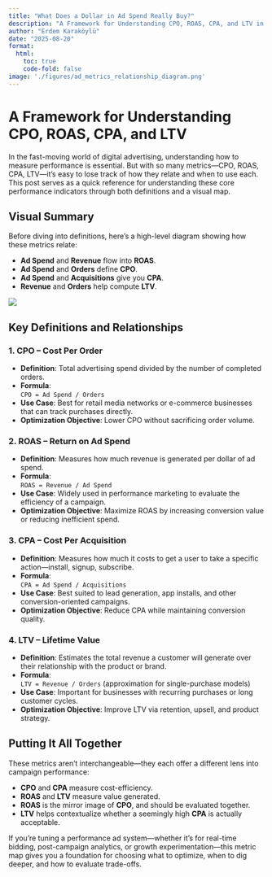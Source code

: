 ```yaml
---
title: "What Does a Dollar in Ad Spend Really Buy?"
description: "A Framework for Understanding CPO, ROAS, CPA, and LTV in Performance Marketing"
author: "Erdem Karaköylü"
date: "2025-08-20"
format:
  html:
    toc: true
    code-fold: false
image: './figures/ad_metrics_relationship_diagram.png'
---
```


# A Framework for Understanding CPO, ROAS, CPA, and LTV

In the fast-moving world of digital advertising, understanding how to measure performance is essential. But with so many metrics—CPO, ROAS, CPA, LTV—it’s easy to lose track of how they relate and when to use each. This post serves as a quick reference for understanding these core performance indicators through both definitions and a visual map.

## Visual Summary

Before diving into definitions, here's a high-level diagram showing how these metrics relate:

- **Ad Spend** and **Revenue** flow into **ROAS**.
- **Ad Spend** and **Orders** define **CPO**.
- **Ad Spend** and **Acquisitions** give you **CPA**.
- **Revenue** and **Orders** help compute **LTV**.

![](./figures/ad_metrics_relationship_diagram.png)

## Key Definitions and Relationships

### 1. CPO – Cost Per Order

- **Definition**: Total advertising spend divided by the number of completed orders.
- **Formula**:  
  `CPO = Ad Spend / Orders`
- **Use Case**: Best for retail media networks or e-commerce businesses that can track purchases directly.
- **Optimization Objective**: Lower CPO without sacrificing order volume.

### 2. ROAS – Return on Ad Spend

- **Definition**: Measures how much revenue is generated per dollar of ad spend.
- **Formula**:  
  `ROAS = Revenue / Ad Spend`
- **Use Case**: Widely used in performance marketing to evaluate the efficiency of a campaign.
- **Optimization Objective**: Maximize ROAS by increasing conversion value or reducing inefficient spend.

### 3. CPA – Cost Per Acquisition

- **Definition**: Measures how much it costs to get a user to take a specific action—install, signup, subscribe.
- **Formula**:  
  `CPA = Ad Spend / Acquisitions`
- **Use Case**: Best suited to lead generation, app installs, and other conversion-oriented campaigns.
- **Optimization Objective**: Reduce CPA while maintaining conversion quality.

### 4. LTV – Lifetime Value

- **Definition**: Estimates the total revenue a customer will generate over their relationship with the product or brand.
- **Formula**:  
  `LTV = Revenue / Orders` (approximation for single-purchase models)
- **Use Case**: Important for businesses with recurring purchases or long customer cycles.
- **Optimization Objective**: Improve LTV via retention, upsell, and product strategy.

## Putting It All Together

These metrics aren’t interchangeable—they each offer a different lens into campaign performance:

- **CPO** and **CPA** measure cost-efficiency.
- **ROAS** and **LTV** measure value generated.
- **ROAS** is the mirror image of **CPO**, and should be evaluated together.
- **LTV** helps contextualize whether a seemingly high **CPA** is actually acceptable.

If you're tuning a performance ad system—whether it’s for real-time bidding, post-campaign analytics, or growth experimentation—this metric map gives you a foundation for choosing what to optimize, when to dig deeper, and how to evaluate trade-offs.

